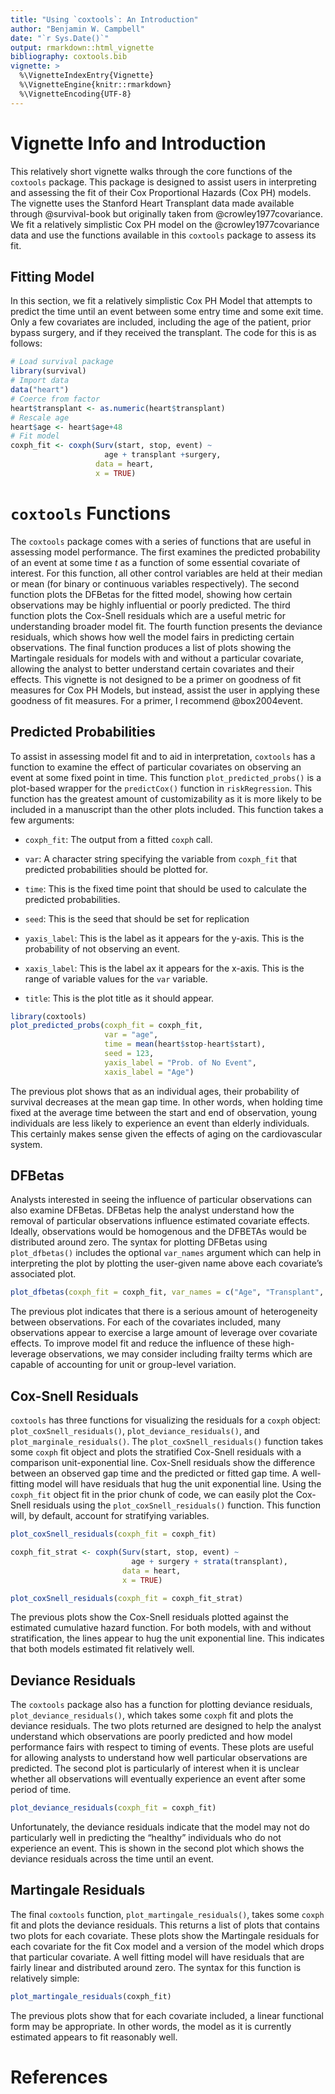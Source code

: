 ```yaml
---
title: "Using `coxtools`: An Introduction"
author: "Benjamin W. Campbell"
date: "`r Sys.Date()`"
output: rmarkdown::html_vignette
bibliography: coxtools.bib
vignette: >
  %\VignetteIndexEntry{Vignette}
  %\VignetteEngine{knitr::rmarkdown}
  %\VignetteEncoding{UTF-8}
---
```

# Vignette Info and Introduction
This relatively short vignette walks through the core functions of the `coxtools` package.  This package is designed to assist users in interpreting and assessing the fit of their Cox Proportional Hazards (Cox PH) models.  The vignette uses the Stanford Heart Transplant data made available through @survival-book but originally taken from @crowley1977covariance.  We fit a relatively simplistic Cox PH model on the @crowley1977covariance data and use the functions available in this `coxtools` package to assess its fit.  

## Fitting Model
In this section, we fit a relatively simplistic Cox PH Model that attempts to predict the time until an event between some entry time and some exit time.  Only a few covariates are included, including the age of the patient, prior bypass surgery, and if they received the transplant.  The code for this is as follows:
```r
# Load survival package
library(survival)
# Import data
data("heart")
# Coerce from factor
heart$transplant <- as.numeric(heart$transplant)
# Rescale age
heart$age <- heart$age+48
# Fit model
coxph_fit <- coxph(Surv(start, stop, event) ~
                     age + transplant +surgery,
                   data = heart,
                   x = TRUE)
```

# `coxtools` Functions
The `coxtools` package comes with a series of functions that are useful in assessing model performance.  The first examines the predicted probability of an event at some time *t* as a function of some essential covariate of interest.  For this function, all other control variables are held at their median or mean (for binary or continuous variables respectively).  The second function plots the DFBetas for the fitted model, showing how certain observations may be highly influential or poorly predicted.  The third function plots the Cox-Snell residuals which are a useful metric for understanding broader model fit. The fourth function presents the deviance residuals, which shows how well the model fairs in predicting certain observations.  The final function produces a list of plots showing the Martingale residuals for models with and without a particular covariate, allowing the analyst to better understand certain covariates and their effects.  This vignette is not designed to be a primer on goodness of fit measures for Cox PH Models, but instead, assist the user in applying these goodness of fit measures.  For a primer, I recommend @box2004event.  

## Predicted Probabilities
To assist in assessing model fit and to aid in interpretation, `coxtools` has a function to examine the effect of particular covariates on observing an event at some fixed point in time.  This function `plot_predicted_probs()` is a plot-based wrapper for the `predictCox()` function in `riskRegression`.  This function has the greatest amount of customizability as it is more likely to be included in a manuscript than the other plots included.  This function takes a few arguments:

* `coxph_fit`: The output from a fitted `coxph` call.

* `var`: A character string specifying the variable from `coxph_fit` that predicted probabilities should be plotted for.

* `time`: This is the fixed time point that should be used to calculate the predicted probabilities.

* `seed`: This is the seed that should be set for replication

* `yaxis_label`:  This is the label as it appears for the y-axis.  This is the probability of not observing an event.

* `xaxis_label`: This is the label ax it appears for the x-axis.  This is the range of variable values for the `var` variable.

* `title`: This is the plot title as it should appear.

```r
library(coxtools)
plot_predicted_probs(coxph_fit = coxph_fit,
                     var = "age",
                     time = mean(heart$stop-heart$start),
                     seed = 123,
                     yaxis_label = "Prob. of No Event",
                     xaxis_label = "Age")
```

The previous plot shows that as an individual ages, their probability of survival decreases at the mean gap time.  In other words, when holding time fixed at the average time between the start and end of observation, young individuals are less likely to experience an event than elderly individuals.  This certainly makes sense given the effects of aging on the cardiovascular system.  

## DFBetas
Analysts interested in seeing the influence of particular observations can also examine DFBetas.  DFBetas help the analyst understand how the removal of particular observations influence estimated covariate effects.    Ideally, observations would be homogenous and the DFBETAs would be distributed around zero.  The syntax for plotting DFBetas using `plot_dfbetas()` includes the optional `var_names` argument which can help in interpreting the plot by plotting the user-given name above each covariate's associated plot.
```r
plot_dfbetas(coxph_fit = coxph_fit, var_names = c("Age", "Transplant", "Surgery"))
```

The previous plot indicates that there is a serious amount of heterogeneity between observations.  For each of the covariates included, many observations appear to exercise a large amount of leverage over covariate effects.  To improve model fit and reduce the influence of these high-leverage observations, we may consider including frailty terms which are capable of accounting for unit or group-level variation.  


## Cox-Snell Residuals
`coxtools` has three functions for visualizing the residuals for a `coxph` object: `plot_coxSnell_residuals()`, `plot_deviance_residuals()`, and `plot_marginale_residuals()`.  The `plot_coxSnell_residuals()` function takes some `coxph` fit object and plots the stratified Cox-Snell residuals with a comparison unit-exponential line.  Cox-Snell residuals show the difference between an observed gap time and the predicted or fitted gap time.  A well-fitting model will have residuals that hug the unit exponential line.  Using the `coxph_fit` object fit in the prior chunk of code, we can easily plot the Cox-Snell residuals using the `plot_coxSnell_residuals()` function.  This function will, by default, account for stratifying variables.

```r
plot_coxSnell_residuals(coxph_fit = coxph_fit)

coxph_fit_strat <- coxph(Surv(start, stop, event) ~
                           age + surgery + strata(transplant),
                         data = heart,
                         x = TRUE)

plot_coxSnell_residuals(coxph_fit = coxph_fit_strat)
```

The previous plots show the Cox-Snell residuals plotted against the estimated cumulative hazard function.  For both models, with and without stratification, the lines appear to hug the unit exponential line.  This indicates that both models estimated fit relatively well.

## Deviance Residuals
The `coxtools` package also has a function for plotting deviance residuals, `plot_deviance_residuals()`, which takes some `coxph` fit and plots the deviance residuals.  The two plots returned are designed to help the analyst understand which observations are poorly predicted and how model performance fairs with respect to timing of events.  These plots are useful for allowing analysts to understand how well particular observations are predicted.  The second plot is particularly of interest when it is unclear whether all observations will eventually experience an event after some period of time.  

```r
plot_deviance_residuals(coxph_fit = coxph_fit)
```

Unfortunately, the deviance residuals indicate that the model may not do particularly well in predicting the "healthy" individuals who do not experience an event.  This is shown in the second plot which shows the deviance residuals across the time until an event.  

## Martingale Residuals
The final `coxtools` function, `plot_martingale_residuals()`, takes some `coxph` fit and plots the deviance residuals.  This returns a list of plots that contains two plots for each covariate.  These plots show the Martingale residuals for each covariate for the fit Cox model and a version of the model which drops that particular covariate.  A well fitting model will have residuals that are fairly linear and distributed around zero.  The syntax for this function is relatively simple:
```r
plot_martingale_residuals(coxph_fit)
```

The previous plots show that for each covariate included, a linear functional form may be appropriate.  In other words, the model as it is currently estimated appears to fit reasonably well.

# References

